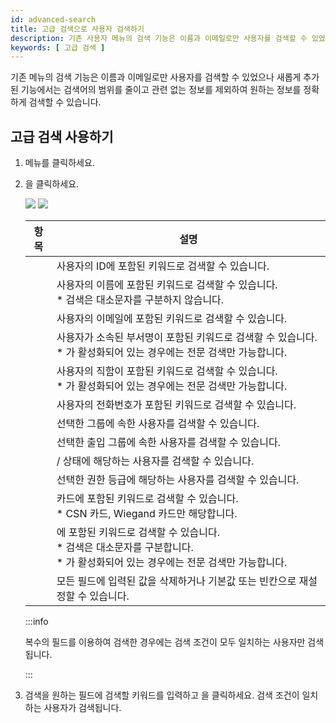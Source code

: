 ```yaml
---
id: advanced-search
title: 고급 검색으로 사용자 검색하기
description: 기존 사용자 메뉴의 검색 기능은 이름과 이메일로만 사용자를 검색할 수 있었으나 새롭게 추가된 고급 검색 기능에서는 검색어의 범위를 줄이고 관련 없는 정보를 제외하여 원하는 정보를 정확하게 검색할 수 있습니다.
keywords: [ 고급 검색 ]
---
```


기존 <Cmd sid="common.gnb.user" /> 메뉴의 검색 기능은 이름과 이메일로만 사용자를 검색할 수 있었으나 새롭게 추가된 <Cmd sid="button.advancedSearch" /> 기능에서는 검색어의 범위를 줄이고 관련 없는 정보를 제외하여 원하는 정보를 정확하게 검색할 수 있습니다.

## 고급 검색 사용하기

1. <Cmd sid="common.gnb.user" /> 메뉴를 클릭하세요.

1. <Cmd sid="button.advancedSearch" />을 클릭하세요.

    <Image src='/img/ko/biostar-user-menu.png' caption />

    <Image src='/img/ko/biostar-295-user-adv-search.png' className='none' caption />

    <div className='overflow-x'>

    | 항목 | 설명 |
    | -- | -- |
    | <Cmd sid="common.id" /> | 사용자의 ID에 포함된 키워드로 검색할 수 있습니다. |
    | <Cmd sid="common.name" /> | 사용자의 이름에 포함된 키워드로 검색할 수 있습니다.<br/>* <Cmd sid="common.name" /> 검색은 대소문자를 구분하지 않습니다. |
    | <Cmd sid="common.email" /> | 사용자의 이메일에 포함된 키워드로 검색할 수 있습니다. |
    | <Cmd sid="common.department" /> | 사용자가 소속된 부서명이 포함된 키워드로 검색할 수 있습니다.<br/>* <Cmd sid="setting.sever.secure.comm.encrypt.db" />가 활성화되어 있는 경우에는 전문 검색만 가능합니다. |
    | <Cmd sid="common.title" /> | 사용자의 직함이 포함된 키워드로 검색할 수 있습니다.<br/>* <Cmd sid="setting.sever.secure.comm.encrypt.db" />가 활성화되어 있는 경우에는 전문 검색만 가능합니다. |
    | <Cmd sid="common.telephone" /> | 사용자의 전화번호가 포함된 키워드로 검색할 수 있습니다. |
    | <Cmd sid="common.group" /> | 선택한 그룹에 속한 사용자를 검색할 수 있습니다. |
    | <Cmd sid="common.accessGroup" /> | 선택한 출입 그룹에 속한 사용자를 검색할 수 있습니다. |
    | <Cmd sid="common.status" /> | <Cmd sid="user.status.active" />/<Cmd sid="user.status.inactive" /> 상태에 해당하는 사용자를 검색할 수 있습니다. |
    | <Cmd sid="user.bioStarOperator" /> | 선택한 권한 등급에 해당하는 사용자를 검색할 수 있습니다. |
    | <Cmd sid="common.card" /> | 카드에 포함된 키워드로 검색할 수 있습니다.<br/>* CSN 카드, Wiegand 카드만 해당합니다. |
    | <Cmd sid="setting.server.custom_field.title" /> | <Cmd sid="setting.server.custom_field.title" />에 포함된 키워드로 검색할 수 있습니다.<br/>* <Cmd sid="setting.server.custom_field.title" /> 검색은 대소문자를 구분합니다.<br/>* <Cmd sid="setting.sever.secure.comm.encrypt.db" />가 활성화되어 있는 경우에는 전문 검색만 가능합니다. |
    | <Cmd sid="button.advancedSearch.clearAll" /> | 모든 필드에 입력된 값을 삭제하거나 기본값 또는 빈칸으로 재설정할 수 있습니다. |

    </div>

    :::info

    복수의 필드를 이용하여 검색한 경우에는 검색 조건이 모두 일치하는 사용자만 검색됩니다.

    :::

1. 검색을 원하는 필드에 검색할 키워드를 입력하고 <Cmd sid="button.advancedSearch.search" />을 클릭하세요. 검색 조건이 일치하는 사용자가 검색됩니다.